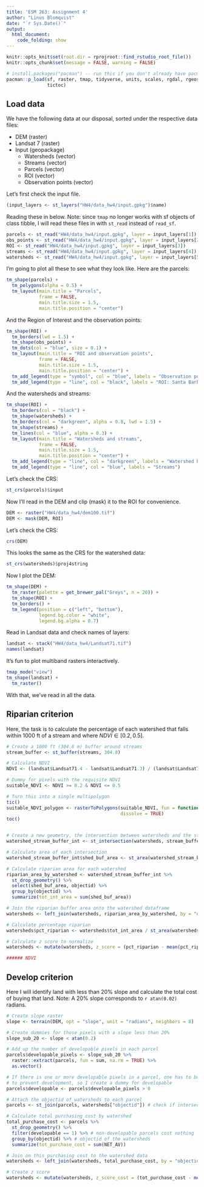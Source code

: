 ```yaml
---
title: 'ESM 263: Assignment 4'
author: "Linus Blomqvist"
date: "`r Sys.Date()`"
output:
  html_document:
    code_folding: show
---
```


```r
knitr::opts_knit$set(root.dir = rprojroot::find_rstudio_root_file())
knitr::opts_chunk$set(message = FALSE, warning = FALSE)
```

```r
# install.packages("pacman") -- run this if you don't already have pacman on your machine
pacman::p_load(sf, raster, tmap, tidyverse, units, scales, rgdal, rgeos, tmaptools,
               tictoc)
```

## Load data

We have the following data at our disposal, sorted under the respective data files:

* DEM (raster)
* Landsat 7 (raster)
* Input (geopackage)
  + Watersheds (vector)
  + Streams (vector)
  + Parcels (vector)
  + ROI (vector)
  + Observation points (vector)

Let's first check the input file.
```r
(input_layers <- st_layers("HW4/data_hw4/input.gpkg")$name)
```

Reading these in below. Note: since `tmap` no longer works with sf objects of class tibble, I will read these files in with `st_read` instead of `read_sf`.

```r
parcels <- st_read("HW4/data_hw4/input.gpkg", layer = input_layers[1])
obs_points <- st_read("HW4/data_hw4/input.gpkg", layer = input_layers[2])
ROI <- st_read("HW4/data_hw4/input.gpkg", layer = input_layers[3])
streams <- st_read("HW4/data_hw4/input.gpkg", layer = input_layers[4])
watersheds <- st_read("HW4/data_hw4/input.gpkg", layer = input_layers[5])
```

I'm going to plot all these to see what they look like. Here are the parcels:

```r
tm_shape(parcels) +
  tm_polygons(alpha = 0.5) +
  tm_layout(main.title = "Parcels",
            frame = FALSE, 
            main.title.size = 1.5,
            main.title.position = "center")
```

And the Region of Interest and the observation points:

```r
tm_shape(ROI) +
  tm_borders(lwd = 1.5) +
  tm_shape(obs_points) +
  tm_dots(col = "blue", size = 0.1) +
  tm_layout(main.title = "ROI and observation points",
            frame = FALSE, 
            main.title.size = 1.5,
            main.title.position = "center") +
  tm_add_legend(type = "symbol", col = "blue", labels = "Observation points") +
  tm_add_legend(type = "line", col = "black", labels = "ROI: Santa Barbara County")
```

And the watersheds and streams:

```r
tm_shape(ROI) +
  tm_borders(col = "black") +
  tm_shape(watersheds) +
  tm_borders(col = "darkgreen", alpha = 0.8, lwd = 1.5) +
  tm_shape(streams) +
  tm_lines(col = "blue", alpha = 0.3) +
  tm_layout(main.title = "Watersheds and streams",
            frame = FALSE, 
            main.title.size = 1.5,
            main.title.position = "center") +
  tm_add_legend(type = "line", col = "darkgreen", labels = "Watershed boundaries") +
  tm_add_legend(type = "line", col = "blue", labels = "Streams")
```

Let's check the CRS:

```r
st_crs(parcels)$input
```

Now I'll read in the DEM and clip (mask) it to the ROI for convenience.

```r
DEM <- raster("HW4/data_hw4/dem100.tif")
DEM <- mask(DEM, ROI)
```

Let's check the CRS:

```r
crs(DEM)
```

This looks the same as the CRS for the watershed data:

```r
st_crs(watersheds)$proj4string
```

Now I plot the DEM: 

```r
tm_shape(DEM) +
  tm_raster(palette = get_brewer_pal("Greys", n = 20)) +
  tm_shape(ROI) +
  tm_borders() +
  tm_legend(position = c("left", "bottom"), 
            legend.bg.color = "white", 
            legend.bg.alpha = 0.7)
```
Read in Landsat data and check names of layers:

```r
landsat <- stack("HW4/data_hw4/Landsat71.tif")
names(landsat)
```

It's fun to plot multiband rasters interactively.

```r
tmap_mode("view")
tm_shape(landsat) +
  tm_raster()
```

With that, we've read in all the data.

## Riparian criterion

Here, the task is to calculate the percentage of each watershed that falls within 1000 ft of a stream and where $NDVI \in [0.2,0.5]$.

```r

# Create a 1000 ft (304.8 m) buffer around streams
stream_buffer <- st_buffer(streams, 304.8)

# Calculate NDVI
NDVI <- (landsat$Landsat71.4 - landsat$Landsat71.3) / (landsat$Landsat71.4 + landsat$Landsat71.3)

# Dummy for pixels with the requisite NDVI
suitable_NDVI <- NDVI >= 0.2 & NDVI <= 0.5

# Turn this into a single multipolygon
tic()
suitable_NDVI_polygon <- rasterToPolygons(suitable_NDVI, fun = function(x) {x == 1},
                                          dissolve = TRUE)
toc()


# Create a new geometry, the intersection between watersheds and the stream buffer
watershed_stream_buffer_int <- st_intersection(watersheds, stream_buffer)

# Calculate area of each intersection
watershed_stream_buffer_int$shed_buf_area <- st_area(watershed_stream_buffer_int)

# Calculate riparian area for each watershed
riparian_area_by_watershed <- watershed_stream_buffer_int %>%
  st_drop_geometry() %>% 
  select(shed_buf_area, objectid) %>%
  group_by(objectid) %>%
  summarize(tot_int_area = sum(shed_buf_area))

# Join the riparian buffer area onto the watershed dataframe
watersheds <- left_join(watersheds, riparian_area_by_watershed, by = "objectid")

# Calculate percentage riparian
watersheds$pct_riparian <- watersheds$tot_int_area / st_area(watersheds)

# Calculate z score to normalize
watersheds <- mutate(watersheds, z_score = (pct_riparian - mean(pct_riparian)) / sd(pct_riparian))

###### NDVI


```

## Develop criterion

Here I will identify land with less than 20% slope and calculate the total cost of buying that land. Note: A 20% slope corresponds to `r atan(0.02)` radians.

```r
# Create slope raster
slope <- terrain(DEM, opt = "slope", unit = "radians", neighbors = 8)

# Create dummies for those pixels with a slope less than 20%
slope_sub_20 <- slope < atan(0.2)

# Add up the number of developable pixels in each parcel
parcels$developable_pixels <- slope_sub_20 %>%
  raster::extract(parcels, fun = sum, na.rm = TRUE) %>%
  as.vector()

# If there is one or more developable pixels in a parcel, one has to buy it 
# to prevent development, so I create a dummy for developable
parcels$developable <- parcels$developable_pixels > 0

# Attach the objectid of watersheds to each parcel
parcels <- st_join(parcels, watersheds["objectid"]) # check if intersection

# Calculate total purchasing cost by watershed
total_purchase_cost <- parcels %>%
  st_drop_geometry() %>%
  filter(developable == 1) %>% # non-developable parcels cost nothing
  group_by(objectid) %>% # objectid of the watersheds
  summarize(tot_purchase_cost = sum(NET_AV))

# Join on this purchasing cost to the watershed data
watersheds <- left_join(watersheds, total_purchase_cost, by = "objectid")

# Create z score
watersheds <- mutate(watersheds, z_score_cost = (tot_purchase_cost - mean(tot_purchase_cost, na.rm = TRUE)) / sd(tot_purchase_cost, na.rm = TRUE))

```

